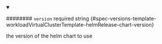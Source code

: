 
<details className="config-field" data-expandable="false" open>
<summary>

######## `version` <span className="config-field-required" data-required="false">required</span> <span className="config-field-type">string</span> <span className="config-field-default"></span> <span className="config-field-enum"></span> {#spec-versions-template-workloadVirtualClusterTemplate-helmRelease-chart-version}

the version of the helm chart to use

</summary>



</details>
